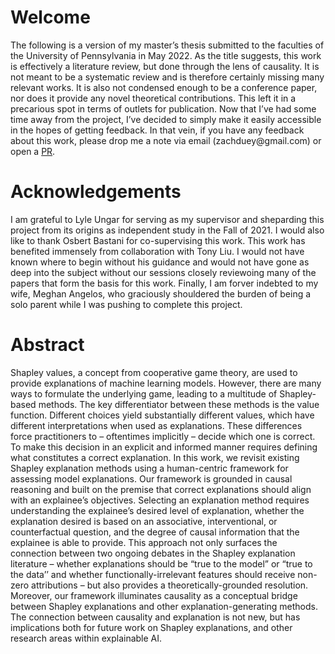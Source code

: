 # Welcome {.unnumbered}
The following is a version of my master's thesis submitted to the faculties of
the University of Pennsylvania in May 2022. As the title suggests, this work is
effectively a literature review, but done through the lens of causality. It is
not meant to be a systematic review and is therefore certainly missing many
relevant works. It is also not condensed enough to be a conference paper, nor
does it provide any novel theoretical contributions. This left it in a
precarious spot in terms of outlets for publication. Now that I've had some
time away from the project, I've decided to simply make it easily accessible in
the hopes of getting feedback. In that vein, if you have any feedback about
this work, please drop me a note via email (zachduey@gmail.com) or open a
[PR](https://github.com/zduey/revisiting-shapley-values).

# Acknowledgements {.unnumbered}
I am grateful to Lyle Ungar for serving as my supervisor and sheparding this
project from its origins as independent study in the Fall of 2021. I would also
like to thank Osbert Bastani for co-supervising this work. This work has
benefited immensely from collaboration with Tony Liu. I would not have known
where to begin without his guidance and would not have gone as deep into the
subject without our sessions closely reviewoing many of the papers that form
the basis for this work. Finally, I am forver indebted to my wife, Meghan
Angelos, who graciously shouldered the burden of being a solo parent while I
was pushing to complete this project.

# Abstract {.unnumbered}
Shapley values, a concept from cooperative game theory, are used to provide
explanations of machine learning models. However, there are many ways to
formulate the underlying game, leading to a multitude of Shapley-based methods.
The key differentiator between these methods is the value function. Different
choices yield substantially different values, which have different
interpretations when used as explanations. These differences force
practitioners to – oftentimes implicitly – decide which one is correct. To make
this decision in an explicit and informed manner requires defining what
constitutes a correct explanation. In this work, we revisit existing Shapley
explanation methods using a human-centric framework for assessing model
explanations. Our framework is grounded in causal reasoning and built on the
premise that correct explanations should align with an explainee’s objectives.
Selecting an explanation method requires understanding the explainee’s desired
level of explanation, whether the explanation desired is based on an
associative, interventional, or counterfactual question, and the degree of
causal information that the explainee is able to provide. This approach not
only surfaces the connection between two ongoing debates in the Shapley
explanation literature – whether explanations should be “true to the model” or
“true to the data'' and whether functionally-irrelevant features should receive
non-zero attributions – but also provides a theoretically-grounded resolution.
Moreover, our framework illuminates causality as a conceptual bridge between
Shapley explanations and other explanation-generating methods. The connection
between causality and explanation is not new, but has implications both for
future work on Shapley explanations, and other research areas within
explainable AI.
